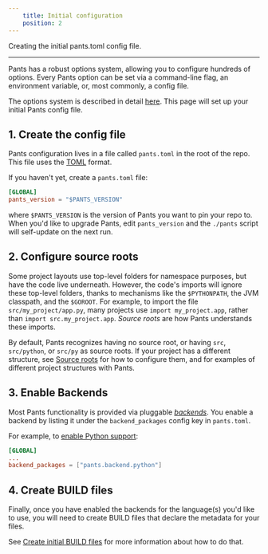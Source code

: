 ```yaml
---
    title: Initial configuration
    position: 2
---
```


Creating the initial pants.toml config file.

---

Pants has a robust options system, allowing you to configure hundreds of options. Every Pants option can be set via a command-line flag, an environment variable, or, most commonly, a config file.

The options system is described in detail [here](../../using-pants/key-concepts/options.mdx). This page will set up your initial Pants config file.

## 1. Create the config file

Pants configuration lives in a file called `pants.toml` in the root of the repo. This file uses the [TOML](https://github.com/toml-lang/toml) format.

If you haven't yet, create a `pants.toml` file:

```toml title="pants.toml"
[GLOBAL]
pants_version = "$PANTS_VERSION"
```

where `$PANTS_VERSION` is the version of Pants you want to pin your repo to. When you'd like to upgrade Pants, edit `pants_version` and the `./pants` script will self-update on the next run.

## 2. Configure source roots

Some project layouts use top-level folders for namespace purposes, but have the code live underneath. However, the code's imports will ignore these top-level folders, thanks to mechanisms like the `$PYTHONPATH`, the JVM classpath, and the `$GOROOT`. For example, to import the file `src/my_project/app.py`, many projects use `import my_project.app`, rather than `import src.my_project.app`. _Source roots_ are how Pants understands these imports.

By default, Pants recognizes having no source root, or having `src`, `src/python`, or `src/py` as source roots. If your project has a different structure, see [Source roots](../../using-pants/key-concepts/source-roots.mdx) for how to configure them, and for examples of different project structures with Pants.

## 3. Enable Backends

Most Pants functionality is provided via pluggable [_backends_](../../using-pants/key-concepts/backends.mdx). You enable a backend by listing it under the `backend_packages` config key in `pants.toml`.

For example, to [enable Python support](../../python/overview/enabling-python-support.mdx):

```toml title="pants.toml"
[GLOBAL]
...
backend_packages = ["pants.backend.python"]
```

## 4. Create BUILD files

Finally, once you have enabled the backends for the language(s) you'd like to use, you will need to create BUILD files that declare the metadata for your files.

See [Create initial BUILD files](./create-initial-build-files.mdx) for more information about how to do that.
